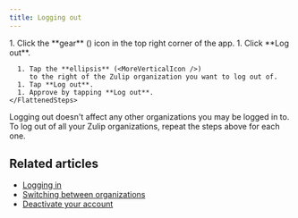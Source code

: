 ```yaml
---
title: Logging out
---
```



<Tabs>
  <TabItem label="Desktop/Web">
    <Steps>
      1. Click the **gear** (<GearIcon />) icon in the top
         right corner of the app.
      1. Click **Log out**.
    </Steps>
  </TabItem>

  <TabItem label="Mobile">
    <FlattenedSteps>
      <MobileSwitchAccount />

      1. Tap the **ellipsis** (<MoreVerticalIcon />)
         to the right of the Zulip organization you want to log out of.
      1. Tap **Log out**.
      1. Approve by tapping **Log out**.
    </FlattenedSteps>
  </TabItem>
</Tabs>

<ZulipTip>
  Logging out doesn't affect any other organizations you may be logged in
  to. To log out of all your Zulip organizations, repeat the steps above
  for each one.
</ZulipTip>

## Related articles

* [Logging in](/help/logging-in)
* [Switching between organizations](/help/switching-between-organizations)
* [Deactivate your account](/help/deactivate-your-account)
